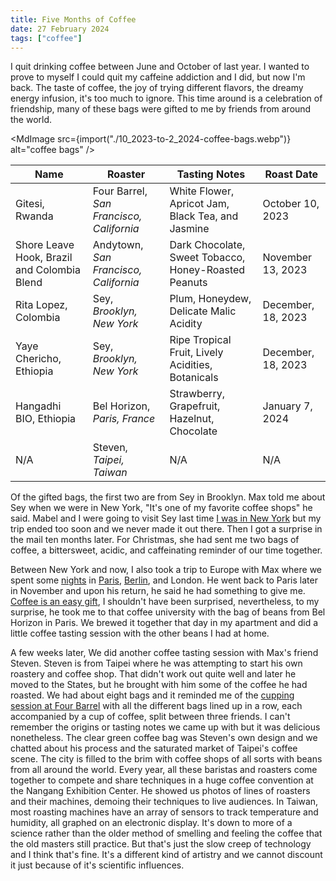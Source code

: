 ```yaml
---
title: Five Months of Coffee
date: 27 February 2024
tags: ["coffee"]
---
```



I quit drinking coffee between June and October of last year.
I wanted to prove to myself I could quit my caffeine addiction and I did, but now I'm back.
The taste of coffee, the joy of trying different flavors, the dreamy energy infusion, it's too much to ignore.
This time around is a celebration of friendship, many of these bags were gifted to me by friends from around the world.

<MdImage src={import("./10_2023-to-2_2024-coffee-bags.webp")} alt="coffee bags" />

| Name                                        | Roaster                                  | Tasting Notes                                        | Roast Date         |
| ------------------------------------------- | ---------------------------------------- | ---------------------------------------------------- | ------------------ |
| Gitesi, Rwanda                              | Four Barrel, _San Francisco, California_ | White Flower, Apricot Jam, Black Tea, and Jasmine    | October 10, 2023   |
| Shore Leave Hook, Brazil and Colombia Blend | Andytown, _San Francisco, California_    | Dark Chocolate, Sweet Tobacco, Honey-Roasted Peanuts | November 13, 2023  |
| Rita Lopez, Colombia                        | Sey, _Brooklyn, New York_                | Plum, Honeydew, Delicate Malic Acidity               | December, 18, 2023 |
| Yaye Chericho, Ethiopia                     | Sey, _Brooklyn, New York_                | Ripe Tropical Fruit, Lively Acidities, Botanicals    | December, 18, 2023 |
| Hangadhi BIO, Ethiopia                      | Bel Horizon, _Paris, France_             | Strawberry, Grapefruit, Hazelnut, Chocolate          | January 7, 2024    |
| N/A                                         | Steven, _Taipei, Taiwan_                | N/A                                                  | N/A                |

Of the gifted bags, the first two are from Sey in Brooklyn.
Max told me about Sey when we were in New York, "It's one of my favorite coffee shops" he said.
Mabel and I were going to visit Sey last time [I was in New York](https://enochchau.com/blog/2023/hello-new-york/)
but my trip ended too soon and we never made it out there.
Then I got a surprise in the mail ten months later. 
For Christmas, she had sent me two bags of coffee, a bittersweet, acidic, and caffeinating  reminder of our time
together.

Between New York and now, I also took a trip to Europe with Max where we spent some
[nights](https://enochchau.com/blog/2023/paris-nights-part-1/) in [Paris](https://enochchau.com/blog/2023/paris-nights-part-2/),
[Berlin](https://enochchau.com/blog/2023/berlin-night/), and London.
He went back to Paris later in November and upon his return, he said he had something to give me.
[Coffee is an easy gift](https://tiramisu.bearblog.dev/coffee-gift/), I shouldn't have been surprised,
nevertheless, to my surprise, he took me to that coffee university with the bag of beans from Bel Horizon in Paris.
We brewed it together that day in my apartment and did a little coffee tasting session with
the other beans I had at home.

A few weeks later, We did another coffee tasting session with Max's friend Steven.
Steven is from Taipei where he was attempting to start his own roastery and coffee shop.
That didn't work out quite well and later he moved to the States, but he brought with him some of the coffee he had roasted.
We had about eight bags and it reminded me of the [cupping session at Four Barrel](http://localhost:4321/blog/2023/four-barrel-cupping)
with all the different bags lined up in a row, each accompanied by a cup of coffee, 
split between three friends.
I can't remember the origins or tasting notes we came up with but it was delicious nonetheless.
The clear green coffee bag was Steven's own design and we chatted about his process and the saturated market of Taipei's coffee scene.
The city is filled to the brim with coffee shops of all sorts with beans from all around the world.
Every year, all these baristas and roasters come together to compete and share techniques in a huge coffee convention at the Nangang Exhibition Center.
He showed us photos of lines of roasters and their machines, demoing their techniques to live audiences.
In Taiwan, most roasting machines have an array of sensors to track temperature and humidity, all graphed on an electronic display.
It's down to more of a science rather than the older method of smelling and feeling the coffee that the old masters still practice.
But that's just the slow creep of technology and I think that's fine.
It's a different kind of artistry and we cannot discount it just because of it's scientific influences.
